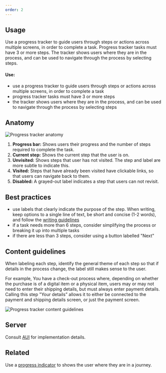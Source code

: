 ```yaml
---
order: 2
---
```


## Usage
Use a progress tracker to guide users through steps or actions across multiple screens, in order to complete a task. Progress tracker tasks must have 3 or more steps. The tracker shows users where they are in the process, and can be used to navigate through the process by selecting steps.

#### Use:
- use a progress tracker to guide users through steps or actions across multiple screens, in order to complete a task 
- progress tracker tasks must have 3 or more steps 
- the tracker shows users where they are in the process, and can be used to navigate through the process by selecting steps

## Anatomy
![Progress tracker anatomy](images/progress-tracker-anatomy.png)

1. **Progress bar:** Shows users their progress and the number of steps required to complete the task. 
2. **Current step:** Shows the current step that the user is on.
3. **Unvisited:** Shows steps that user has not visited. The step and label are more subtle to indicate this.
4. **Visited:** Steps that have already been visited have clickable links, so that users can navigate back to them.
5. **Disabled:** A grayed-out label indicates a step that users can not revisit.

## Best practices
- use labels that clearly indicate the purpose of the step. When writing, keep options to a single line of text, be short and concise (1-2 words), and follow the [writing guidelines](https://atlassian.design/guidelines/product/foundations/writing-style)
- if a task needs more than 6 steps, consider simplifying the process or breaking it up into multiple tasks
- if there are less than 3 steps, consider using a button labelled "Next"

## Content guidelines
When labeling each step, identify the general theme of each step so that if details in the process change, the label still makes sense to the user. 

For example, You have a check-out process where, depending on whether the purchase is of a digital item or a physical item, users may or may not need to enter their shipping details, but must always enter payment details. Calling this step "Your details” allows it to either be connected to the payment and shipping details screen, or just the payment screen.

![Progress tracker content guidelines](images/progress-tracker-content-guidelines.png)

## Server
Consult [AUI](https://docs.atlassian.com/aui/) for implementation details.

## Related
Use a [progress indicator](https://atlassian.design/guidelines/product/components/progress-indicators) to shows the user where they are in a journey.